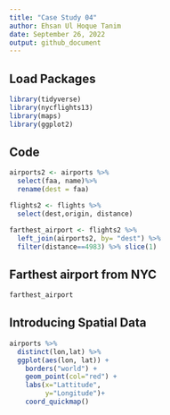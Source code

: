 ```yaml
---
title: "Case Study 04"
author: Ehsan Ul Hoque Tanim
date: September 26, 2022
output: github_document
---
```

## Load Packages
```r

library(tidyverse)
library(nycflights13)
library(maps)
library(ggplot2)
```
## Code
```r
airports2 <- airports %>% 
  select(faa, name)%>%
  rename(dest = faa)

flights2 <- flights %>%
  select(dest,origin, distance)

farthest_airport <- flights2 %>% 
  left_join(airports2, by= "dest") %>%
  filter(distance==4983) %>% slice(1)
```
## Farthest airport from NYC

```r
farthest_airport
```

## Introducing Spatial Data

```r
airports %>%
  distinct(lon,lat) %>%
  ggplot(aes(lon, lat)) +
    borders("world") +
    geom_point(col="red") +
    labs(x="Lattitude",
         y="Longitude")+
    coord_quickmap()
    
```
